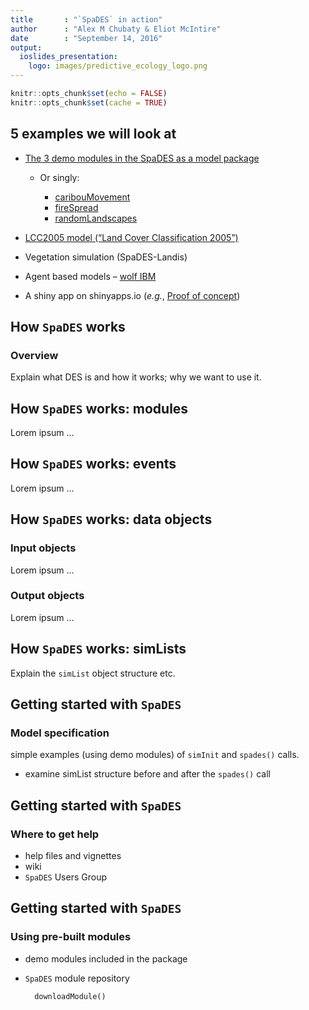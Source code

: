 ```yaml
---
title       : "`SpaDES` in action"
author      : "Alex M Chubaty & Eliot McIntire"
date        : "September 14, 2016"
output:
  ioslides_presentation:
    logo: images/predictive_ecology_logo.png
---
```


```r
knitr::opts_chunk$set(echo = FALSE)
knitr::opts_chunk$set(cache = TRUE)
```

## 5 examples we will look at
 
- [The 3 demo modules in the SpaDES as a model package](https://github.com/PredictiveEcology/SpaDES/blob/master/inst/sampleModules/SpaDES_sampleModules/SpaDES_sampleModules.Rmd)  
  
    - Or singly:  
        
        - [caribouMovement](https://github.com/PredictiveEcology/SpaDES/blob/master/inst/sampleModules/caribouMovement/caribouMovement.R)  
        - [fireSpread](https://github.com/PredictiveEcology/SpaDES/blob/master/inst/sampleModules/fireSpread/fireSpread.R)  
        - [randomLandscapes](https://github.com/PredictiveEcology/SpaDES/blob/master/inst/sampleModules/randomLandscapes/randomLandscapes.R)  
            
- [LCC2005 model ("Land Cover Classification 2005")](http://htmlpreview.github.io/?https://github.com/PredictiveEcology/SpaDES-modules/blob/master/modules/LCC2005/LCC2005.html)
- Vegetation simulation (SpaDES-Landis)
- Agent based models – [wolf IBM](http://htmlpreview.github.io/?https://github.com/PredictiveEcology/SpaDES-modules/blob/master/modules/wolfAlps/wolfAlps.html)
- A shiny app on shinyapps.io (*e.g.*, [Proof of concept](https://spades.shinyapps.io/ForestChange_ProofOfConcept/))
   
## How `SpaDES` works

### Overview

Explain what DES is and how it works; why we want to use it.

## How `SpaDES` works: modules

Lorem ipsum ...

## How `SpaDES` works: events

Lorem ipsum ...

## How `SpaDES` works: data objects

### Input objects

Lorem ipsum ...

### Output objects

Lorem ipsum ...

## How `SpaDES` works: simLists

Explain the `simList` object structure etc.

## Getting started with `SpaDES`

### Model specification

simple examples (using demo modules) of `simInit` and `spades()` calls.

- examine simList structure before and after the `spades()` call

## Getting started with `SpaDES`

### Where to get help

- help files and vignettes
- wiki
- `SpaDES` Users Group

## Getting started with `SpaDES`

### Using pre-built modules

- demo modules included in the package
- `SpaDES` module repository

        downloadModule()
